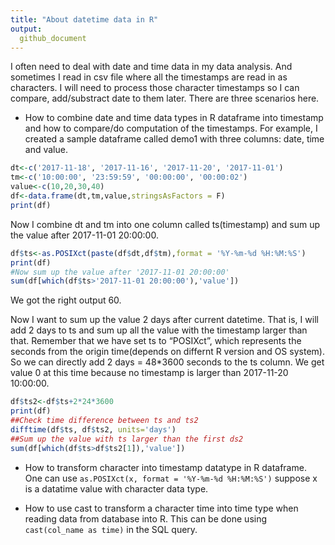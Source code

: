 ```yaml
---
title: "About datetime data in R"
output:
  github_document
---
```


<!-- This is an [R Markdown](http://rmarkdown.rstudio.com) Notebook. When you execute code within the notebook, the results appear beneath the code.  -->
I often need to deal with date and time data in my data analysis. And sometimes I read in csv file where all the timestamps are read in as characters. I will need to process those character timestamps so I can compare, add/substract date to them later. There are three scenarios here.

* How to combine date and time data types in R dataframe into timestamp and how to compare/do computation of the timestamps. For example, I created a sample dataframe called demo1 with three
columns: date, time and value.
```r
dt<-c('2017-11-18', '2017-11-16', '2017-11-20', '2017-11-01')
tm<-c('10:00:00', '23:59:59', '00:00:00', '00:00:02')
value<-c(10,20,30,40)
df<-data.frame(dt,tm,value,stringsAsFactors = F)
print(df)
```
Now I combine dt and tm into one column called ts(timestamp) and sum up the value after 2017-11-01 20:00:00.
```r
df$ts<-as.POSIXct(paste(df$dt,df$tm),format = '%Y-%m-%d %H:%M:%S')
print(df)
#Now sum up the value after '2017-11-01 20:00:00'
sum(df[which(df$ts>'2017-11-01 20:00:00'),'value'])
```
We got the right output 60.

Now I want to sum up the value 2 days after current datetime. That is, I will add 2 days to ts and sum up all the value with the timestamp larger than that. Remember that we have set ts to "POSIXct", which represents the seconds from the origin time(depends on differnt R version and OS system). So we can directly add 2 days = 48*3600 seconds to the ts column. We get value 0 at this time because no timestamp is larger than 2017-11-20 10:00:00.
```r
df$ts2<-df$ts+2*24*3600
print(df)
##Check time difference between ts and ts2
difftime(df$ts, df$ts2, units='days')
##Sum up the value with ts larger than the first ds2
sum(df[which(df$ts>df$ts2[1]),'value'])
```
*   How to transform character into timestamp datatype in R dataframe.
One can use `as.POSIXct(x, format = '%Y-%m-%d %H:%M:%S')` suppose x is a datatime value with character data type.
<!-- Try executing this chunk by clicking the *Run* button within the chunk or by placing your cursor inside it and pressing *Cmd+Shift+Enter*.  -->

* How to use cast to transform a character time into time type when reading data from database into R.
This can be done using `cast(col_name as time)` in the SQL query.

<!-- Add a new chunk by clicking the *Insert Chunk* button on the toolbar or by pressing *Cmd+Option+I*. -->

<!-- When you save the notebook, an HTML file containing the code and output will be saved alongside it (click the *Preview* button or press *Cmd+Shift+K* to preview the HTML file).  -->

<!-- The preview shows you a rendered HTML copy of the contents of the editor. Consequently, unlike *Knit*, *Preview* does not run any R code chunks. Instead, the output of the chunk when it was last run in the editor is displayed. -->


